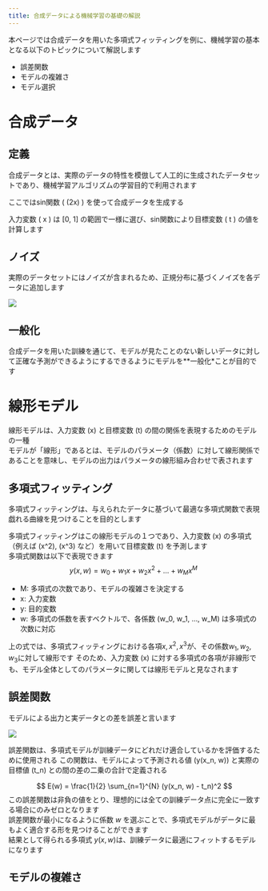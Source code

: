 ```yaml
---
title: 合成データによる機械学習の基礎の解説
---
```


本ページでは合成データを用いた多項式フィッティングを例に、機械学習の基本となる以下のトピックについて解説します

- 誤差関数
- モデルの複雑さ
- モデル選択

# 合成データ

## 定義
合成データとは、実際のデータの特性を模倣して人工的に生成されたデータセットであり、機械学習アルゴリズムの学習目的で利用されます  

ここではsin関数 \( \sin(2\pi x) \) を使って合成データを生成する  

入力変数 \( x \) は [0, 1] の範囲で一様に選び、sin関数により目標変数 \( t \) の値を計算します

## ノイズ
実際のデータセットにはノイズが含まれるため、正規分布に基づくノイズを各データに追加します

![](img/Figure_4.png)

## 一般化
合成データを用いた訓練を通じて、モデルが見たことのない新しいデータに対して正確な予測ができるようにするできるようにモデルを**一般化*ことが目的です  

# 線形モデル

線形モデルは、入力変数 \(x\) と目標変数 \(t\) の間の関係を表現するためのモデルの一種  
モデルが「線形」であるとは、モデルのパラメータ（係数）に対して線形関係であることを意味し、モデルの出力はパラメータの線形組み合わせで表されます


## 多項式フィッティング
多項式フィッティングは、与えられたデータに基づいて最適な多項式関数で表現戯れる曲線を見つけることを目的とします  

多項式フィッティングはこの線形モデルの１つであり、入力変数 \(x\) の多項式（例えば \(x^2\), \(x^3\) など）を用いて目標変数 \(t\) を予測します  
多項式関数は以下で表現できます
$$ y(x, w) = w_0 + w_1x + w_2x^2 + \ldots + w_Mx^M \ $$

- M: 多項式の次数であり、モデルの複雑さを決定する 
- x: 入力変数
- y: 目的変数
- w: 多項式の係数を表すベクトルで、各係数 \(w_0, w_1, ..., w_M\) は多項式の次数に対応

上の式では、多項式フィッティングにおける各項$x,x^2, x^3$が、その係数$w_1, w_2, w_3$に対して線形です
そのため、入力変数 \(x\) に対する多項式の各項が非線形でも、モデル全体としてのパラメータに関しては線形モデルと見なされます

## 誤差関数

モデルによる出力と実データとの差を誤差と言います

![](img/Figure_5.png)

誤差関数は、多項式モデルが訓練データにどれだけ適合しているかを評価するために使用される
この関数は、モデルによって予測される値 \(y(x_n, w)\) と実際の目標値 \(t_n\) との間の差の二乗の合計で定義される

$$
E(w) = \frac{1}{2} \sum_{n=1}^{N} (y(x_n, w) - t_n)^2
$$
この誤差関数は非負の値をとり、理想的には全ての訓練データ点に完全に一致する場合にのみゼロとなります  
誤差関数が最小になるように係数 $w$ を選ぶことで、多項式モデルがデータに最もよく適合する形を見つけることができます  
結果として得られる多項式 $y(x, w)$は、訓練データに最適にフィットするモデルになります

## モデルの複雑さ